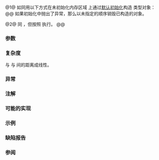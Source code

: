 {{cpp/title|uninitialized_default_construct}}
{{cpp/memory/navbar}}
{{dcl begin}}
{{dcl header|memory}}
{{dcla|num=1|since=c++17|constexpr=c++26|
template&lt; class NoThrowForwardIt &gt;
void uninitialized_default_construct( NoThrowForwardIt first,
                                      NoThrowForwardIt last );
}}
{{dcl|num=2|since=c++17|
template&lt; class ExecutionPolicy, class NoThrowForwardIt &gt;
void uninitialized_default_construct( ExecutionPolicy&amp;&amp; policy,
                                      NoThrowForwardIt first,
                                      NoThrowForwardIt last );
}}
{{dcl end}}

@1@ 如同用以下方式在未初始化内存区域 {{range|first|last}} 上通过[[cpp/language/default initialization|默认初始化]]构造 {{c/core|typename std::iterator_traits&lt;NoThrowForwardIt&gt;::value_type}} 类型对象：
{{box|
{{c/core|1=for (; first != last; ++first)}}&lt;br&gt;
{{nbspt|4}}{{c/core|::new (}}{{rlpi|voidify}}{{c/core|(*first))}}&lt;br&gt;
{{nbspt|8}}{{c/core|typename std::iterator_traits&lt;NoThrowForwardIt&gt;::value_type;}}
}}
@@ 如果初始化中抛出了异常，那么以未指定的顺序销毁已构造的对象。

@2@ 同 {{v|1}}，但按照 {{c|policy}} 执行。
@@ {{cpp/algorithm/parallel overload precondition}}

===参数===
{{par begin}}
{{par range|3=要初始化的}}
{{par exec pol}}
{{par hreq}}
{{par req named|NoThrowForwardIt|ForwardIterator}}
{{par req|通过 {{tt|NoThrowForwardIt}} 合法实例的自增、复制、比较或间接均不抛出异常。}}
{{par end}}

===复杂度===
与 {{c|first}} 与 {{c|last}} 间的距离成线性。

===异常===
{{cpp/algorithm/parallel exceptions reporting behavior|singular=yes}}

===注解===
{{feature test macro|__cpp_lib_raw_memory_algorithms|std=C++26|value=202411L|{{c/core|constexpr}} 的[[cpp/memory#未初始化内存算法|特化内存算法]], {{vl|1}}}}

===可能的实现===
{{eq fun|1=
template&lt;class NoThrowForwardIt&gt;
constexpr void uninitialized_default_construct(NoThrowForwardIt first,
                                               NoThrowForwardIt last)
{
    using Value = typename std::iterator_traits&lt;NoThrowForwardIt&gt;::value_type;
    NoThrowForwardIt current = first;
    try
    {
        for (; current != last; ++current)
        {
            ::new (static_cast&lt;void*&gt;(std::addressof(*current))) Value;
        }
    }
    catch (...)
    {
        std::destroy(first, current);
        throw;
    }
}
}}

===示例===
{{example|code=
#include &lt;cstring&gt;
#include &lt;iostream&gt;
#include &lt;memory&gt;
#include &lt;string&gt;

struct S
{
    std::string m{"默认值"};
};

int main()
{
    constexpr int n{3};
    alignas(alignof(S)) unsigned char mem[n * sizeof(S)];
    
    try
    {
        auto first{reinterpret_cast&lt;S*&gt;(mem)};
        auto last{first + n};
        
        std::uninitialized_default_construct(first, last);
        
        for (auto it{first}; it != last; ++it)
            std::cout &lt;&lt; it-&gt;m &lt;&lt; '\n';
        
        std::destroy(first, last);
    }
    catch (...)
    {
        std::cout &lt;&lt; "异常！\n";
    }
    
    // 对于标量类型，uninitialized_default_construct
    // 通常不会以零填充未初始化的内存区域。
    int v[]{1, 2, 3, 4};
    const int original[]{1, 2, 3, 4};
    std::uninitialized_default_construct(std::begin(v), std::end(v));
    
    // 可能是未定义行为，等待 CWG 1997 得到解决。
    // for (const int i : v)
    //     std::cout &lt;&lt; i &lt;&lt; ' ';
    
    // 结果未指定。
    std::cout &lt;&lt;
        (std::memcmp(v, original, sizeof(v)) == 0 ? "未修改\n" : "已修改\n");
}
|p=true
|output=
默认值
默认值
默认值
未修改
}}

===缺陷报告===
{{dr list begin}}
{{dr list item|wg=lwg|dr=3870|std=C++20|before=此算法可能在 {{c/core|const}} 存储上创建对象|after=保持禁止}}
{{dr list end}}

===参阅===
{{dsc begin}}
{{dsc inc|cpp/memory/dsc uninitialized_default_construct_n}}
{{dsc inc|cpp/memory/dsc uninitialized_value_construct}}
{{dsc inc|cpp/memory/ranges/dsc uninitialized_default_construct}}
{{dsc end}}

{{langlinks|en|es|ja|ru}}